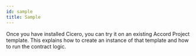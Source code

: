 ```yaml
---
id: sample
title: Sample
---
```


Once you have installed Cicero, you can try it on an existing Accord Project template. This explains how to create an instance of that template and how to run the contract logic.
